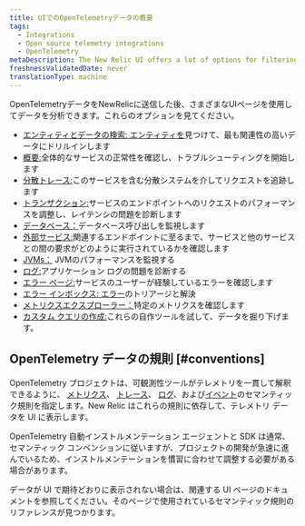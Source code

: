 ```yaml
---
title: UIでのOpenTelemetryデータの概要
tags:
  - Integrations
  - Open source telemetry integrations
  - OpenTelemetry
metaDescription: The New Relic UI offers a lot of options for filtering and viewing data from OpenTelemetry.
freshnessValidatedDate: never
translationType: machine
---
```


OpenTelemetryデータをNewRelicに送信した後、さまざまなUIページを使用してデータを分析できます。これらのオプションを見てください。

* [エンティティとデータの検索: エンティティを](/docs/more-integrations/open-source-telemetry-integrations/opentelemetry/view-your-data/opentelemetry-find-entities)見つけて、最も関連性の高いデータにドリルインします
* [概要:](/docs/more-integrations/open-source-telemetry-integrations/opentelemetry/view-your-data/opentelemetry-summary-page)全体的なサービスの正常性を確認し、トラブルシューティングを開始します
* [分散トレース:](/docs/more-integrations/open-source-telemetry-integrations/opentelemetry/view-your-data/opentelemetry-distributed-tracing-page)このサービスを含む分散システムを介してリクエストを追跡します
* [トランザクション:](/docs/more-integrations/open-source-telemetry-integrations/opentelemetry/view-your-data/opentelemetry-transactions-page)サービスのエンドポイントへのリクエストのパフォーマンスを調整し、レイテンシの問題を診断します
* [データベース：](/docs/more-integrations/open-source-telemetry-integrations/opentelemetry/view-your-data/opentelemetry-database-page)データベース呼び出しを監視します
* [外部サービス:](/docs/more-integrations/open-source-telemetry-integrations/opentelemetry/view-your-data/opentelemetry-external-services-page)関連するエンドポイントに至るまで、サービスと他のサービスとの間の要求がどのように実行されているかを確認します
* [JVMs：](/docs/more-integrations/open-source-telemetry-integrations/opentelemetry/view-your-data/opentelemetry-jvms-page) JVMのパフォーマンスを監視する
* [ログ:](/docs/more-integrations/open-source-telemetry-integrations/opentelemetry/view-your-data/opentelemetry-logs-page)アプリケーション ログの問題を診断する
* [エラー ページ:](/docs/more-integrations/open-source-telemetry-integrations/opentelemetry/view-your-data/opentelemetry-errors-page)サービスのユーザーが経験しているエラーを確認します
* [エラー インボックス: エラー](/docs/more-integrations/open-source-telemetry-integrations/opentelemetry/view-your-data/opentelemetry-errors-inbox-page)のトリアージと解決
* [メトリクスエクスプローラー：](/docs/more-integrations/open-source-telemetry-integrations/opentelemetry/view-your-data/opentelemetry-metrics-explorer-page)特定のメトリクスを確認します
* [カスタム クエリの作成:](/docs/more-integrations/open-source-telemetry-integrations/opentelemetry/view-your-data/opentelemetry-data-explorer-query-builder)これらの自作ツールを試して、データを掘り下げます。

## OpenTelemetry データの規則 [#conventions]

OpenTelemetry プロジェクトは、可観測性ツールがテレメトリを一貫して解釈できるように、 [メトリクス](https://github.com/open-telemetry/opentelemetry-specification/tree/main/specification/metrics/semantic_conventions)、 [トレース](https://github.com/open-telemetry/opentelemetry-specification/tree/main/specification/trace/semantic_conventions)、 [ログ](https://github.com/open-telemetry/opentelemetry-specification/tree/main/specification/logs/semantic_conventions)、および[イベント](https://github.com/open-telemetry/opentelemetry-specification/blob/main/specification/logs/semantic_conventions/events.md)のセマンティック規則を指定します。New Relic はこれらの規則に依存して、テレメトリ データを UI に表示します。

OpenTelemetry 自動インストルメンテーション エージェントと SDK は通常、セマンティック コンベンションに従いますが、プロジェクトの開発が急速に進んでいるため、インストルメンテーションを慣習に合わせて調整する必要がある場合があります。

データが UI で期待どおりに表示されない場合は、関連する UI ページのドキュメントを参照してください。そのページで使用されているセマンティック規則のリファレンスが見つかります。